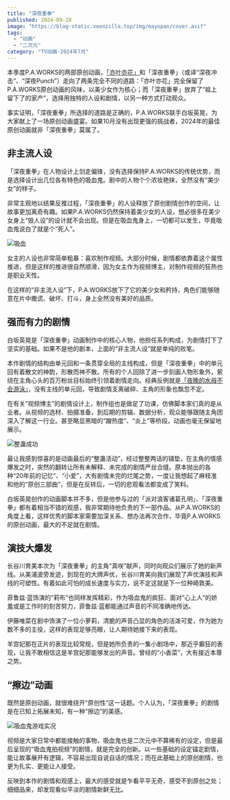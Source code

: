 ```yaml
---
title: "深夜重拳"
published: 2024-09-28
image: "https://blog-static.xeonzilla.top/img/mayopan/cover.avif"
tags:
  - "动画"
  - "二次元"
category: "TV动画-2024年7月"
---
```


本季度P.A.WORKS的两部原创动画，[「亦叶亦花」](/posts/narenare/)和「深夜重拳」（或译“深夜冲击”、“深夜Punch”）走向了两条完全不同的道路：「亦叶亦花」完全保留了P.A.WORKS原创动画的风味，以美少女作为核心；而「深夜重拳」放弃了“祖上留下了的家产”，选择用独特的人设和剧情，以另一种方式打动观众。

事实证明，「深夜重拳」所选择的道路是正确的，P.A.WORKS联手白坂英晃，为大家献上了一场原创动画盛宴。如果10月没有出现更强的挑战者，2024年的最佳原创动画就非「深夜重拳」莫属了。

## 非主流人设
「深夜重拳」在人物设计上剑走偏锋，没有选择保持P.A.WORKS的传统优势，而是选择设计出几位各有特色的吸血鬼。剧中的人物个个浓妆艳抹，全然没有“美少女”的样子。

非常主观地以结果反推过程，「深夜重拳」的人设释放了原创剧情创作的空间，让故事更加离奇有趣。如果P.A.WORKS仍然保持着美少女的人设，想必很多在美少女身上“毁人设”的设计就不会出现。但是在吸血鬼身上，一切都可以发生，毕竟吸血鬼说白了就是个“死人”。

<Image src="https://blog-static.xeonzilla.top/img/mayopan/01.avif" alt="吸血" format="avif" quality="high" inferSize />

女主的人设也非常简单粗暴：喜欢制作视频。大部分时候，剧情都依靠着这个属性推进，但是这样的推进很自然顺滑，因为女主作为视频博主，对制作视频的狂热也是职业天性。

在这样的“非主流人设”下，P.A.WORKS放下了它的美少女和矜持，角色们能够随意在片中撒谎、破坏、打斗，身上全然没有美好的品质。

## 强而有力的剧情
白坂英晃是「深夜重拳」动画制作中的核心人物，他担任系列构成，为剧情打下了坚实的基础。如果不是他的剧本，上面的“非主流人设”就是单纯的败笔。

本作剧情的结构由单元回和一条贯穿全局的主线构成，但是「深夜重拳」中的单元回有着散文的神韵，形散而神不散。所有的个人回除了进一步刻画人物形象外，萦绕在主角心头的百万粉丝目标始终引领着剧情走向。经典反例就是[「夜晚的水母不会游泳」](/posts/yorukura/)，没有主线的单元回，导致剧情支离破碎、主角的形象也飘忽不定。

在有关“视频博主”的剧情设计上，制作组也是做足了功课，仿佛脚本家们真的是从业者。从视频的选材、拍摄准备，到后期的剪辑、数据分析，观众能够跟随主角团深入了解这一行业。甚至略显黑暗的“蹭热度”、“炎上”等桥段，动画也毫无保留地展示。

<Image src="https://blog-static.xeonzilla.top/img/mayopan/02.avif" alt="整蛊成功" format="avif" quality="high" inferSize />

最让我感到惊喜的是动画最后的“整蛊活动”，经过整整两话的铺垫，在主角的情感爆发之时，突然的翻转让所有未解释、未完成的剧情严丝合缝。原本抛出的各种“20年前的记忆”、“小爱”，大有剧情未完的烂尾之势，一度让我想起了麻枝准和他的“原创三部曲”，但是在反转后，一切的悲观看法都变成了笑料。

白坂英晃创作的动画脚本并不多，但是他参与过的「派对浪客诸葛孔明」、「深夜重拳」都有着相当不错的观感，我非常期待他负责的下一部作品。从P.A.WORKS的角度上看，这样优秀的脚本家需要加深关系、想办法再次合作，毕竟P.A.WORKS的原创动画，最大的不足就在剧情。

## 演技大爆发
长谷川育美本次为「深夜重拳」的主角“真咲”献声，同时向观众们展示了她的新声线。从美浦波旁发迹，到现在的大牌声优，长谷川育美向我们展现了声优演技和声线的可塑性。有着如此可怕的成长速度与实力，说不定这就是下一位种崎敦美。

菲鲁兹·蓝饰演的“莉布”也同样发挥精彩，作为吸血鬼的疯狂、面对“心上人”的娇羞或是工作时的刻苦努力，菲鲁兹·蓝都能通过声音的不同准确地传达。

伊藤唯菜在剧中饰演了一位小萝莉，清脆的声音凸显的角色的活泼可爱，作为她为数不多的主役，这样的表现足够亮眼，让人期待她接下来的表现。

羊宫妃那在正片的表现比较常规，但是她所负责的一集小剧场中，那近乎癫狂的表现，让我不敢相信这是羊宫妃那能够发出的声音。曾经的“小香菜”，大有接近本尊之势。

## “擦边”动画
既然是原创动画，就很难绕开“原创性”这一话题。个人认为，「深夜重拳」的剧情是在已知上拓展未知，有一种“擦边”的美感。

<Image src="https://blog-static.xeonzilla.top/img/mayopan/03.avif" alt="吸血鬼游戏实况" format="avif" quality="high" inferSize />

视频是大家日常中都能接触的事物，吸血鬼也是二次元中不算稀有的设定，但是最后呈现的“吸血鬼拍视频”的剧情，就是完全的创新。以一些基础的设定锚定剧情，能让故事展开有逻辑，不容易出现自说自话的情况；而在此基础上的原创剧情，也更为扎实、更能让人接受。

反映到本作的剧情和观感上，最大的感受就是乍看平平无奇，感受不到原创之处；细细品来，却发现看似平淡的剧情新鲜无比。

